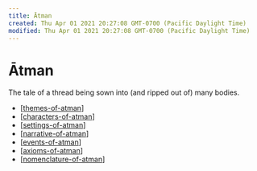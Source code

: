 ```yaml
---
title: Ātman
created: Thu Apr 01 2021 20:27:08 GMT-0700 (Pacific Daylight Time)
modified: Thu Apr 01 2021 20:27:08 GMT-0700 (Pacific Daylight Time)
---
```


# Ātman

The tale of a thread being sown into (and ripped out of) many bodies.

- [[themes-of-atman]]
- [[characters-of-atman]]
- [[settings-of-atman]]
- [[narrative-of-atman]]
- [[events-of-atman]]
- [[axioms-of-atman]]
- [[nomenclature-of-atman]]

[//begin]: # 'Autogenerated link references for markdown compatibility'
[themes-of-atman]: atman/themes-of-atman 'Themes of Atman'
[characters-of-atman]: atman/characters-of-atman 'Characters of Atman'
[settings-of-atman]: atman/settings-of-atman 'Settings of Atman'
[narrative-of-atman]: atman/narrative-of-atman 'Narrative of Atman'
[events-of-atman]: atman/events-of-atman 'Events of Atman'
[axioms-of-atman]: atman/axioms-of-atman 'Axioms of Atman'
[nomenclature-of-atman]: atman/nomenclature-of-atman 'Nomenclature of Atman'
[//end]: # 'Autogenerated link references'
